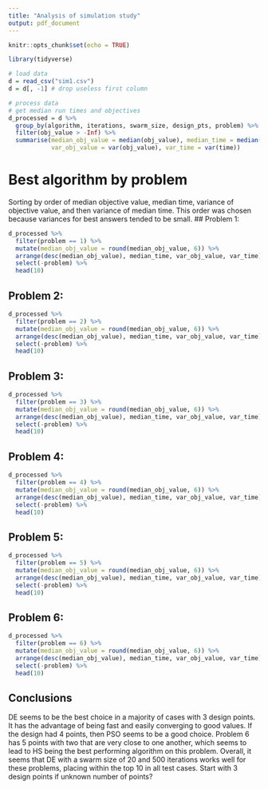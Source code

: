 ```yaml
---
title: "Analysis of simulation study"
output: pdf_document
---
```


```r
knitr::opts_chunk$set(echo = TRUE)
```

```r
library(tidyverse)
```

```r
# load data
d = read_csv("sim1.csv")
d = d[, -1] # drop useless first column
```

```r
# process data
# get median run times and objectives
d_processed = d %>%
  group_by(algorithm, iterations, swarm_size, design_pts, problem) %>%
  filter(obj_value > -Inf) %>%
  summarise(median_obj_value = median(obj_value), median_time = median(time),
            var_obj_value = var(obj_value), var_time = var(time))
```

# Best algorithm by problem
Sorting by order of median objective value, median time, variance of objective value, and then variance of median time. This order was chosen because variances for best answers tended to be small.
## Problem 1:
```r
d_processed %>%
  filter(problem == 1) %>%
  mutate(median_obj_value = round(median_obj_value, 6)) %>% 
  arrange(desc(median_obj_value), median_time, var_obj_value, var_time) %>%
  select(-problem) %>%
  head(10)
```

## Problem 2:
```r
d_processed %>%
  filter(problem == 2) %>%
  mutate(median_obj_value = round(median_obj_value, 6)) %>% 
  arrange(desc(median_obj_value), median_time, var_obj_value, var_time) %>%
  select(-problem) %>%
  head(10)
```

## Problem 3:
```r
d_processed %>%
  filter(problem == 3) %>%
  mutate(median_obj_value = round(median_obj_value, 6)) %>% 
  arrange(desc(median_obj_value), median_time, var_obj_value, var_time) %>%
  select(-problem) %>%
  head(10)
```

## Problem 4:
```r
d_processed %>%
  filter(problem == 4) %>%
  mutate(median_obj_value = round(median_obj_value, 6)) %>% 
  arrange(desc(median_obj_value), median_time, var_obj_value, var_time) %>%
  select(-problem) %>%
  head(10)
```

## Problem 5:
```r
d_processed %>%
  filter(problem == 5) %>%
  mutate(median_obj_value = round(median_obj_value, 6)) %>% 
  arrange(desc(median_obj_value), median_time, var_obj_value, var_time) %>%
  select(-problem) %>%
  head(10)
```

## Problem 6:
```r
d_processed %>%
  filter(problem == 6) %>%
  mutate(median_obj_value = round(median_obj_value, 6)) %>% 
  arrange(desc(median_obj_value), median_time, var_obj_value, var_time) %>%
  select(-problem) %>%
  head(10)
```

## Conclusions
DE seems to be the best choice in a majority of cases with 3 design points. It has the advantage of being fast and easily converging to good values. If the design had 4 points, then PSO seems to be a good choice. Problem 6 has 5 points with two that are very close to one another, which seems to lead to HS being the best performing algorithm on this problem. Overall, it seems that DE with a swarm size of 20 and 500 iterations works well for these problems, placing within the top 10 in all test cases. Start with 3 design points if unknown number of points?